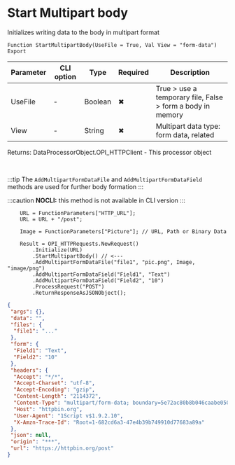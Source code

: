 ﻿---
sidebar_position: 5
description: Start Multipart body  and other functions to work with HTTP-client in the Open Integration Package, a free open-source integration library for 1C:Enterprise 8, OneScript and CLI
keywords: [1C, 1С, 1С:Enterprise, 1С:Enterprise 8.3, API, Integration, Services, Exchange, OneScript, CLI, HTTP-client]
---


# Start Multipart body 
 Initializes writing data to the body in multipart format



`Function StartMultipartBody(UseFile = True, Val View = "form-data") Export`

  | Parameter | CLI option | Type | Required | Description |
  |-|-|-|-|-|
  | UseFile | - | Boolean | &#x2716; | True > use a temporary file, False > form a body in memory |
  | View | - | String | &#x2716; | Multipart data type: form data, related |

  
  Returns:  DataProcessorObject.OPI_HTTPClient - This processor object

<br/>

:::tip
The `AddMultipartFormDataFile` and `AddMultipartFormDataField` methods are used for further body formation
:::

:::caution
**NOCLI:** this method is not available in CLI version
:::
<br/>



```bsl title="1C:Enterprise/OneScript code example"
    URL = FunctionParameters["HTTP_URL"];
    URL = URL + "/post";

    Image = FunctionParameters["Picture"]; // URL, Path or Binary Data

    Result = OPI_HTTPRequests.NewRequest()
        .Initialize(URL)
        .StartMultipartBody() // <---
        .AddMultipartFormDataFile("file1", "pic.png", Image, "image/png")
        .AddMultipartFormDataField("Field1", "Text")
        .AddMultipartFormDataField("Field2", "10")
        .ProcessRequest("POST")
        .ReturnResponseAsJSONObject();
```
 



```json title="Result"
{
 "args": {},
 "data": "",
 "files": {
  "file1": "..."
 },
 "form": {
  "Field1": "Text",
  "Field2": "10"
 },
 "headers": {
  "Accept": "*/*",
  "Accept-Charset": "utf-8",
  "Accept-Encoding": "gzip",
  "Content-Length": "2114372",
  "Content-Type": "multipart/form-data; boundary=5e72ac80b8b046caabe050446d3ce734",
  "Host": "httpbin.org",
  "User-Agent": "1Script v$1.9.2.10",
  "X-Amzn-Trace-Id": "Root=1-682cd6a3-47e4b39b749910d77683a89a"
 },
 "json": null,
 "origin": "***",
 "url": "https://httpbin.org/post"
}
```
